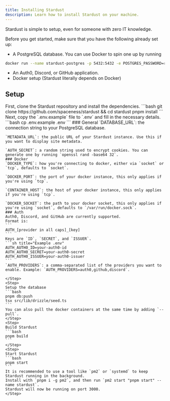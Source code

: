 ```yaml
---
title: Installing Stardust
description: Learn how to install Stardust on your machine.
---
```


Stardust is simple to setup, even for someone with zero IT knowledge.

Before you get started, make sure that you have the following already set up:
* A PostgreSQL database. You can use Docker to spin one up by running
```bash
docker run --name stardust-postgres -p 5432:5432 -e POSTGRES_PASSWORD=replaceme -d postgres
```
* An Auth0, Discord, or GitHub application.
* Docker setup (Stardust literally depends on Docker)

## Setup
<Steps>
    <Step>
        First, clone the Stardust repository and install the dependencies.
        ```bash
        git clone https://github.com/spaceness/stardust && cd stardust
        pnpm install
        ```
    </Step>
    <Step>
        Next, copy the `.env.example` file to `.env` and fill in the necessary details.
        ```bash
        cp .env.example .env
        ```
    ### General
    `DATABASE_URL`: the connection string to your PostgreSQL database.

    `METADATA_URL`: the public URL of your Stardust instance. Use this if you want to display site metadata.

    `AUTH_SECRET`: a random string used to encrypt cookies. You can generate one by running `openssl rand -base64 32`.
    ### Docker
    `DOCKER_TYPE`: how you're connecting to docker, either via `socket` or `tcp`, defaults to `socket`.

    `DOCKER_PORT`: the port of your docker instance, this only applies if you're using `tcp`.

    `CONTAINER_HOST`: the host of your docker instance, this only applies if you're using `tcp`.

    `DOCKER_SOCKET`: the path to your docker socket, this only applies if you're using `socket`, defaults to `/var/run/docker.sock`.
    ### Auth
    Auth0, Discord, and GitHub are currently supported.
    Format is:
    ```
    AUTH_[provider in all caps]_[key]
    ```
    Keys are `ID`, `SECRET`, and `ISSUER`.
    ```sh title="Example .env"
    AUTH_AUTH0_ID=your-auth0-id
    AUTH_AUTH0_SECRET=your-auth0-secret
    AUTH_AUTH0_ISSUER=your-auth0-issuer
    ```
    `AUTH_PROVIDERS`: a comma-separated list of the providers you want to enable. Example: `AUTH_PROVIDERS=auth0,github,discord`.

    </Step>
    <Step>
    Setup the database
    ```bash
    pnpm db:push
    tsx src/lib/drizzle/seed.ts
    ```
    You can also pull the docker containers at the same time by adding `--pull`.
    </Step>
    <Step>
    Build Stardust
    ```bash
    pnpm build
    ```
    </Step>
    <Step>
    Start Stardust
    ```bash
    pnpm start
    ```
    It is recommended to use a tool like `pm2` or `systemd` to keep Stardust running in the background.
    Install with `pnpm i -g pm2`, and then run `pm2 start "pnpm start" --name stardust`.
    Stardust will now be running on port 3000.
    </Step>
</Steps>
